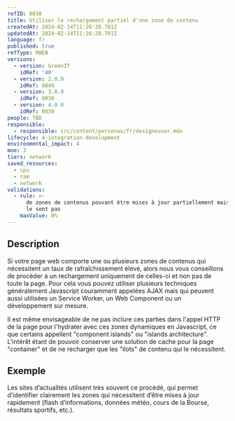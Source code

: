```yaml
---
refID: 0038
title: Utiliser le rechargement partiel d'une zone de contenu
createdAt: 2024-02-14T11:26:28.701Z
updatedAt: 2024-02-14T11:26:28.701Z
language: fr
published: true
refType: RWEB
versions:
  - version: GreenIT
    idRef: '40'
  - version: 2.0.0
    idRef: 0049
  - version: 3.0.0
    idRef: 0038
  - version: 4.0.0
    idRef: 0038
people: TBD
responsible:
  - responsible: src/content/personas/fr/designeuser.mdx
lifecycle: 4-integration-development
environmental_impact: 4
moe: 3
tiers: network
saved_resources:
  - cpu
  - ram
  - network
validations:
  - rule: >-
      de zones de contenus pouvant être mises à jour partiellement mais qui ne
      le sont pas
    maxValue: 0%
---
```


## Description

Si votre page web comporte une ou plusieurs zones de contenus qui nécessitent un taux de rafraîchissement élevé, alors nous vous conseillons de procéder à un rechargement uniquement de celles-ci et non pas de toute la page.
Pour cela vous pouvez utiliser plusieurs techniques généralement Javascript couramment appelées AJAX mais qui peuvent aussi utilisées un Service Worker, un Web Component ou un développement sur mesure.

Il est même envisageable de ne pas inclure ces parties dans l'appel HTTP de la page pour l'hydrater avec ces zones dynamiques en Javascript, ce que certains appellent "component islands" ou "islands architecture". L'intérêt étant de pouvoir conserver une solution de cache pour la page "container" et de ne recharger que les "ilots" de contenu qui le nécessitent.

## Exemple

Les sites d’actualités utilisent très souvent ce procédé, qui permet d’identifier clairement les zones qui nécessitent
d’être mises à jour rapidement (flash d’informations, données météo, cours de la Bourse, résultats sportifs, etc.).
